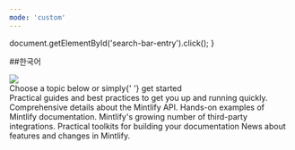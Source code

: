 ```yaml
---
mode: 'custom'
---
```


  document.getElementById('search-bar-entry').click();
}

##한국어
<div
  className="relative w-full flex items-center justify-center"
  style={{ height: '24rem', backgroundColor: '#00020F', overflow: 'hidden' }}
>
  <div style={{ flex: 'none' }}>
    <img
    src="/images/hero/hero_white.png"
    style={{ height: '400px', width: '2000px', pointerEvents: 'none' }}
    />
  </div>
</div>
<div style={{marginTop: '6rem', marginBottom: '8rem', maxWidth: '70rem', marginLeft: 'auto',
    marginRight: 'auto', paddingLeft: '1.25rem',
    paddingRight: '1.25rem' }}>

<div
  style={{
    textAlign: 'center',
    fontSize: '24px',
    fontWeight: '600',
    color: '#0064FF',
    marginBottom: '3rem',
    topMargin: '-1rem'
  }}
>
  Choose a topic below or simply{' '}
  <span className="text-primary">get started</span>
</div>

<CardGroup cols={3}>
  <Card title="가이드" icon="book-open" href="/guides/quickstart">
    Practical guides and best practices to get you up and running quickly.
  </Card>
  <Card title="Reference" icon="code-simple" href="/reference">
    Comprehensive details about the Mintlify API.
  </Card>
  <Card title="Examples" icon="grid-round" iconType="solid" href="/examples">
    Hands-on examples of Mintlify documentation. 
  </Card>
  <Card title="Integrations" icon="link-simple" href="/guides/integrations">
    Mintlify's growing number of third-party integrations.
  </Card>
  <Card title="Tools" icon="wrench" href="/tools">
    Practical toolkits for building your documentation
  </Card>
  <Card title="Releases" icon="party-horn" href="/release-notes">
    News about features and changes in Mintlify.
  </Card>
</CardGroup>

</div>